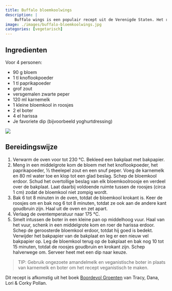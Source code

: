 ```yaml
---
title: Buffalo bloemkoolwings
description: |
    Buffalo wings is een populair recept uit de Verenigde Staten. Het recept uit Boordevol Groente (externe link) is een versie met bloemkoolroosjes uit de oven met harissa.
image: ./images/buffalo-bloemkoolwings.jpg
categories: [vegetarisch]
---
```


:::{.grid}
:::{.g-col-6}

## Ingredienten
Voor 4 personen:

- 90 g bloem
- 1 tl knoflookpoeder
- 1 tl paprikapoeder
- grof zout
- versgemalen zwarte peper
- 120 ml karnemelk
- 1 kleine bloemkool in roosjes
- 2 el boter
- 4 el harissa
- Je favoriete dip (bijvoorbeeld yoghurtdressing)

:::
:::{.g-col-6}
![](./images/buffalo-bloemkoolwings.jpg)
:::
:::

## Bereidingswijze

1. Verwarm de oven voor tot 230 °C. Bekleed een bakplaat met bakpapier.
2. Meng in een middelgrote kom de bloem met het knoflookpoeder, het paprikapoeder, ½ theelepel zout en een snuf peper. Voeg de karnemelk en 80 ml water toe en klop tot een glad beslag. Schep de bloemkool erdoor. Schud het overtollige beslag van elk bloemkoolroosje en verdeel over de bakplaat. Laat daarbij voldoende ruimte tussen de roosjes (circa 1 cm) zodat de bloemkool niet zompig wordt.
3. Bak 6 tot 8 minuten in de oven, totdat de bloemkool krokant is. Keer de roosjes om en bak nog 6 tot 8 minuten, totdat ze ook aan de andere kant goudbruin zijn. Haal uit de oven en zet apart.
4. Verlaag de oventemperatuur naar 175 °C.
5. Smelt intussen de boter in een kleine pan op middelhoog vuur. Haal van het vuur, schenk in een middelgrote kom en roer de harissa erdoor. Schep de geroosterde bloemkool erdoor, totdat hij goed is bedekt. Verwijder het bakpapier van de bakplaat en leg er een nieuw vel bakpapier op. Leg de bloemkool terug op de bakplaat en bak nog 10 tot 15 minuten, totdat de roosjes goudbruin en krokant zijn. Schep halverwege om. Serveer heet met een dip naar keuze.

> TIP: Gebruik ongezoete amandelmelk en veganistische boter in plaats van karnemelk en boter om het recept veganistisch te maken.

Dit recept is afkomstig uit het boek [Boordevol Groenten](https://www.bol.com/nl/f/-/9200000132860156/#product_specifications) van Tracy, Dana, Lori & Corky Pollan.